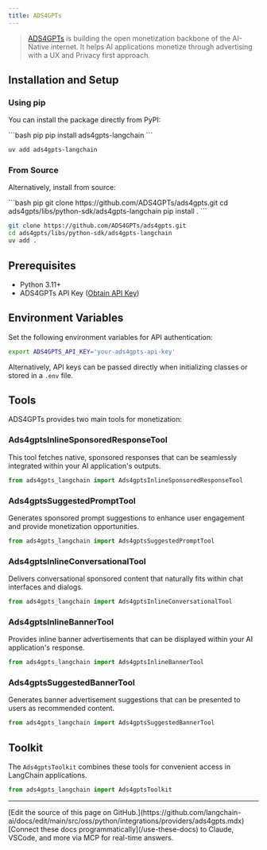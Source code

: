 ```yaml
---
title: ADS4GPTs
---
```


> [ADS4GPTs](https://www.ads4gpts.com/) is building the open monetization backbone of the AI-Native internet. It helps AI applications monetize through advertising with a UX and Privacy first approach.

## Installation and Setup

### Using pip
You can install the package directly from PyPI:

<CodeGroup>
```bash pip
pip install ads4gpts-langchain
```

```bash uv
uv add ads4gpts-langchain
```
</CodeGroup>

### From Source
Alternatively, install from source:

<CodeGroup>
```bash pip
git clone https://github.com/ADS4GPTs/ads4gpts.git
cd ads4gpts/libs/python-sdk/ads4gpts-langchain
pip install .
```

```bash uv
git clone https://github.com/ADS4GPTs/ads4gpts.git
cd ads4gpts/libs/python-sdk/ads4gpts-langchain
uv add .
```
</CodeGroup>

## Prerequisites

- Python 3.11+
- ADS4GPTs API Key ([Obtain API Key](https://www.ads4gpts.com))

## Environment Variables
Set the following environment variables for API authentication:

```bash
export ADS4GPTS_API_KEY='your-ads4gpts-api-key'
```

Alternatively, API keys can be passed directly when initializing classes or stored in a `.env` file.

## Tools

ADS4GPTs provides two main tools for monetization:

### Ads4gptsInlineSponsoredResponseTool
This tool fetches native, sponsored responses that can be seamlessly integrated within your AI application's outputs.

```python
from ads4gpts_langchain import Ads4gptsInlineSponsoredResponseTool
```

### Ads4gptsSuggestedPromptTool
Generates sponsored prompt suggestions to enhance user engagement and provide monetization opportunities.

```python
from ads4gpts_langchain import Ads4gptsSuggestedPromptTool
```
### Ads4gptsInlineConversationalTool
Delivers conversational sponsored content that naturally fits within chat interfaces and dialogs.

```python
from ads4gpts_langchain import Ads4gptsInlineConversationalTool
```

### Ads4gptsInlineBannerTool
Provides inline banner advertisements that can be displayed within your AI application's response.

```python
from ads4gpts_langchain import Ads4gptsInlineBannerTool
```

### Ads4gptsSuggestedBannerTool
Generates banner advertisement suggestions that can be presented to users as recommended content.

```python
from ads4gpts_langchain import Ads4gptsSuggestedBannerTool
```

## Toolkit

The `Ads4gptsToolkit` combines these tools for convenient access in LangChain applications.

```python
from ads4gpts_langchain import Ads4gptsToolkit
```

---

<Callout icon="pen-to-square" iconType="regular">
    [Edit the source of this page on GitHub.](https://github.com/langchain-ai/docs/edit/main/src/oss/python/integrations/providers/ads4gpts.mdx)
</Callout>
<Tip icon="terminal" iconType="regular">
    [Connect these docs programmatically](/use-these-docs) to Claude, VSCode, and more via MCP for    real-time answers.
</Tip>
